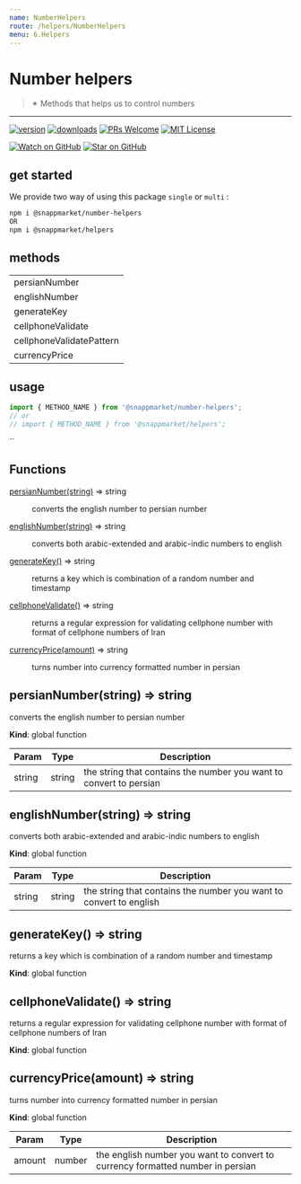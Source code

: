 ```yaml
---
name: NumberHelpers
route: /helpers/NumberHelpers
menu: 6.Helpers
---
```



# Number helpers
> ✴ Methods that helps us to control numbers
----

[![version](https://img.shields.io/npm/v/@snappmarket/number-helpers.svg?style=flat-square)](https://www.npmjs.com/package/@snappmarket/number-helpers)
[![downloads](https://img.shields.io/npm/dm/@snappmarket/number-helpers.svg?style=flat-square)](http://www.npmtrends.com/@snappmarket/number-helpers)
[![PRs Welcome](https://img.shields.io/badge/PRs-welcome-brightgreen.svg?style=flat-square)](http://makeapullrequest.com)
[![MIT License](https://img.shields.io/npm/l/@snappmarket/number-helpers.svg?style=flat-square)](https://github.com/snappmarket/frontend-toolbox/tree/master/packages/useDidUpdateEffect/blob/master/LICENSE.md)

[![Watch on GitHub](https://img.shields.io/github/watchers/snappmarket/frontend-toolbox.svg?style=social)](https://github.com/snappmarket/frontend-toolbox/watchers)
[![Star on GitHub](https://img.shields.io/github/stars/snappmarket/frontend-toolbox.svg?style=social)](https://github.com/snappmarket/frontend-toolbox/stargazers)

## get started 
We provide two way of using this package `single` or `multi` :
```bash
npm i @snappmarket/number-helpers
OR
npm i @snappmarket/helpers
```

## methods
|        |
| ------ |
| persianNumber                                                 |  
| englishNumber                                                 |  
| generateKey                                                 |  
| cellphoneValidate                                                 |  
| cellphoneValidatePattern                                                 |  
| currencyPrice                                                 |  

## usage 
```javascript
import { METHOD_NAME } from '@snappmarket/number-helpers';
// or 
// import { METHOD_NAME } from '@snappmarket/helpers';
```
``

## Functions

<dl>
<dt><a href="#persianNumber">persianNumber(string)</a> ⇒ string</dt>
<dd><p>converts the english number to persian number</p>
</dd>
<dt><a href="#englishNumber">englishNumber(string)</a> ⇒ string</dt>
<dd><p>converts both arabic-extended and arabic-indic numbers to english</p>
</dd>
<dt><a href="#generateKey">generateKey()</a> ⇒ string</dt>
<dd><p>returns a key which is combination of a random number and timestamp</p>
</dd>
<dt><a href="#cellphoneValidate">cellphoneValidate()</a> ⇒ string</dt>
<dd><p>returns a regular expression for validating cellphone number with format of cellphone numbers of Iran</p>
</dd>
<dt><a href="#currencyPrice">currencyPrice(amount)</a> ⇒ string</dt>
<dd><p>turns number into currency formatted number in persian</p>
</dd>
</dl>

<a name="persianNumber"></a>

## persianNumber(string) ⇒ string
converts the english number to persian number

**Kind**: global function  

| Param | Type | Description |
| --- | --- | --- |
| string | string | the string that contains the number  you want to convert to persian |

<a name="englishNumber"></a>

## englishNumber(string) ⇒ string
converts both arabic-extended and arabic-indic numbers to english

**Kind**: global function  

| Param | Type | Description |
| --- | --- | --- |
| string | string | the string that contains the number  you want to convert to english |

<a name="generateKey"></a>

## generateKey() ⇒ string
returns a key which is combination of a random number and timestamp

**Kind**: global function  
<a name="cellphoneValidate"></a>

## cellphoneValidate() ⇒ string
returns a regular expression for validating cellphone number with format of cellphone numbers of Iran

**Kind**: global function  
<a name="currencyPrice"></a>

## currencyPrice(amount) ⇒ string
turns number into currency formatted number in persian

**Kind**: global function  

| Param | Type | Description |
| --- | --- | --- |
| amount | number | the english number you want to convert to currency formatted number in persian |

